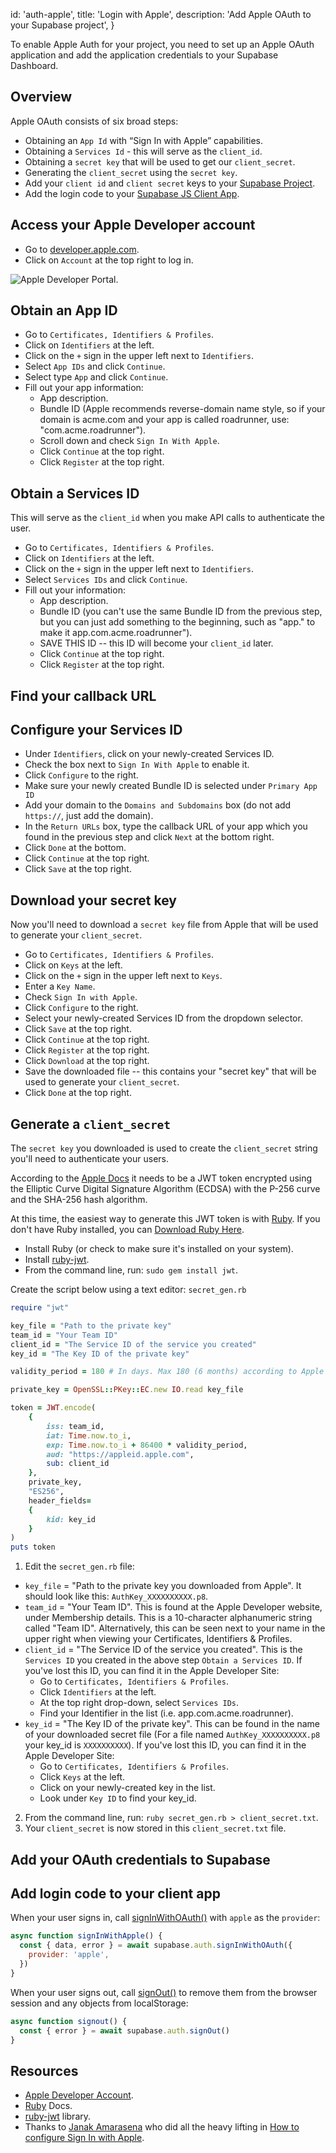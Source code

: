
  id: 'auth-apple',
  title: 'Login with Apple',
  description: 'Add Apple OAuth to your Supabase project',
}

To enable Apple Auth for your project, you need to set up an Apple OAuth application and add the application credentials to your Supabase Dashboard.

## Overview

Apple OAuth consists of six broad steps:

- Obtaining an `App Id` with “Sign In with Apple” capabilities.
- Obtaining a `Services Id` - this will serve as the `client_id`.
- Obtaining a `secret key` that will be used to get our `client_secret`.
- Generating the `client_secret` using the `secret key`.
- Add your `client id` and `client secret` keys to your [Supabase Project](https://app.supabase.com).
- Add the login code to your [Supabase JS Client App](https://github.com/supabase/supabase-js).

## Access your Apple Developer account

- Go to [developer.apple.com](https://developer.apple.com).
- Click on `Account` at the top right to log in.

![Apple Developer Portal.](/docs/img/guides/auth-apple/apple-developer-portal.png)

## Obtain an App ID

- Go to `Certificates, Identifiers & Profiles`.
- Click on `Identifiers` at the left.
- Click on the `+` sign in the upper left next to `Identifiers`.
- Select `App IDs` and click `Continue`.
- Select type `App` and click `Continue`.
- Fill out your app information:
  - App description.
  - Bundle ID (Apple recommends reverse-domain name style, so if your domain is acme.com and your app is called roadrunner, use: "com.acme.roadrunner").
  - Scroll down and check `Sign In With Apple`.
  - Click `Continue` at the top right.
  - Click `Register` at the top right.

## Obtain a Services ID

This will serve as the `client_id` when you make API calls to authenticate the user.

- Go to `Certificates, Identifiers & Profiles`.
- Click on `Identifiers` at the left.
- Click on the `+` sign in the upper left next to `Identifiers`.
- Select `Services IDs` and click `Continue`.
- Fill out your information:
  - App description.
  - Bundle ID (you can't use the same Bundle ID from the previous step, but you can just add something to the beginning, such as "app." to make it app.com.acme.roadrunner").
  - SAVE THIS ID -- this ID will become your `client_id` later.
  - Click `Continue` at the top right.
  - Click `Register` at the top right.

## Find your callback URL

<SocialProviderSetup provider="Apple" />

## Configure your Services ID

- Under `Identifiers`, click on your newly-created Services ID.
- Check the box next to `Sign In With Apple` to enable it.
- Click `Configure` to the right.
- Make sure your newly created Bundle ID is selected under `Primary App ID`
- Add your domain to the `Domains and Subdomains` box (do not add `https://`, just add the domain).
- In the `Return URLs` box, type the callback URL of your app which you found in the previous step and click `Next` at the bottom right.
- Click `Done` at the bottom.
- Click `Continue` at the top right.
- Click `Save` at the top right.

## Download your secret key

Now you'll need to download a `secret key` file from Apple that will be used to generate your `client_secret`.

- Go to `Certificates, Identifiers & Profiles`.
- Click on `Keys` at the left.
- Click on the `+` sign in the upper left next to `Keys`.
- Enter a `Key Name`.
- Check `Sign In with Apple`.
- Click `Configure` to the right.
- Select your newly-created Services ID from the dropdown selector.
- Click `Save` at the top right.
- Click `Continue` at the top right.
- Click `Register` at the top right.
- Click `Download` at the top right.
- Save the downloaded file -- this contains your "secret key" that will be used to generate your `client_secret`.
- Click `Done` at the top right.

## Generate a `client_secret`

The `secret key` you downloaded is used to create the `client_secret` string you'll need to authenticate your users.

According to the [Apple Docs](https://developer.apple.com/documentation/signinwithapplerestapi/generate_and_validate_tokens) it needs to be a JWT
token encrypted using the Elliptic Curve Digital Signature Algorithm (ECDSA) with the P-256 curve and the SHA-256 hash algorithm.

At this time, the easiest way to generate this JWT token is with [Ruby](https://www.ruby-lang.org/en/).
If you don't have Ruby installed, you can [Download Ruby Here](https://www.ruby-lang.org/en/downloads).

- Install Ruby (or check to make sure it's installed on your system).
- Install [ruby-jwt](https://github.com/jwt/ruby-jwt).
- From the command line, run: `sudo gem install jwt`.

Create the script below using a text editor: `secret_gen.rb`

```ruby
require "jwt"

key_file = "Path to the private key"
team_id = "Your Team ID"
client_id = "The Service ID of the service you created"
key_id = "The Key ID of the private key"

validity_period = 180 # In days. Max 180 (6 months) according to Apple docs.

private_key = OpenSSL::PKey::EC.new IO.read key_file

token = JWT.encode(
	{
		iss: team_id,
		iat: Time.now.to_i,
		exp: Time.now.to_i + 86400 * validity_period,
		aud: "https://appleid.apple.com",
		sub: client_id
	},
	private_key,
	"ES256",
	header_fields=
	{
		kid: key_id
	}
)
puts token
```

1. Edit the `secret_gen.rb` file:

- `key_file` = "Path to the private key you downloaded from Apple". It should look like this: `AuthKey_XXXXXXXXXX.p8`.
- `team_id` = "Your Team ID". This is found at the Apple Developer website, under Membership details. This is a 10-character alphanumeric string called "Team ID". Alternatively, this can be seen next to your name in the upper right when viewing your Certificates, Identifiers & Profiles.
- `client_id` = "The Service ID of the service you created". This is the `Services ID` you created in the above step `Obtain a Services ID`. If you've lost this ID, you can find it in the Apple Developer Site:
  - Go to `Certificates, Identifiers & Profiles`.
  - Click `Identifiers` at the left.
  - At the top right drop-down, select `Services IDs`.
  - Find your Identifier in the list (i.e. app.com.acme.roadrunner).
- `key_id` = "The Key ID of the private key". This can be found in the name of your downloaded secret file (For a file named `AuthKey_XXXXXXXXXX.p8` your key_id is `XXXXXXXXXX`). If you've lost this ID, you can find it in the Apple Developer Site:
  - Go to `Certificates, Identifiers & Profiles`.
  - Click `Keys` at the left.
  - Click on your newly-created key in the list.
  - Look under `Key ID` to find your key_id.

2. From the command line, run: `ruby secret_gen.rb > client_secret.txt`.
3. Your `client_secret` is now stored in this `client_secret.txt` file.

## Add your OAuth credentials to Supabase

<SocialProviderSettingsSupabase provider="Apple" />

## Add login code to your client app

When your user signs in, call [signInWithOAuth()](/docs/reference/javascript/auth-signinwithoauth) with `apple` as the `provider`:

```js
async function signInWithApple() {
  const { data, error } = await supabase.auth.signInWithOAuth({
    provider: 'apple',
  })
}
```

When your user signs out, call [signOut()](/docs/reference/javascript/auth-signout) to remove them from the browser session and any objects from localStorage:

```js
async function signout() {
  const { error } = await supabase.auth.signOut()
}
```

## Resources

- [Apple Developer Account](https://developer.apple.com).
- [Ruby](https://www.ruby-lang.org/en/) Docs.
- [ruby-jwt](https://github.com/jwt/ruby-jwt) library.
- Thanks to [Janak Amarasena](https://medium.com/@janakda) who did all the heavy lifting in [How to configure Sign In with Apple](https://medium.com/identity-beyond-borders/how-to-configure-sign-in-with-apple-77c61e336003).


